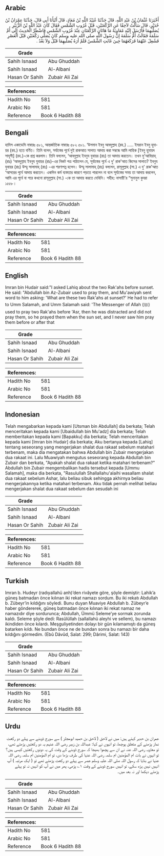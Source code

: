 ## Arabic


<div dir="rtl" lang="ar" style={{fontSize:'larger',backgroundColor:'#f8f9fa',padding:20}}>
أَخْبَرَنَا عُثْمَانُ بْنُ عَبْدِ اللَّهِ، قَالَ حَدَّثَنَا عُبَيْدُ اللَّهِ بْنُ مُعَاذٍ، قَالَ أَنْبَأَنَا أَبِي قَالَ، حَدَّثَنَا عِمْرَانُ بْنُ حُدَيْرٍ، قَالَ سَأَلْتُ لاَحِقًا عَنِ الرَّكْعَتَيْنِ، قَبْلَ غُرُوبِ الشَّمْسِ فَقَالَ كَانَ عَبْدُ اللَّهِ بْنُ الزُّبَيْرِ يُصَلِّيهِمَا فَأَرْسَلَ إِلَيْهِ مُعَاوِيَةُ مَا هَاتَانِ الرَّكْعَتَانِ عِنْدَ غُرُوبِ الشَّمْسِ فَاضْطَرَّ الْحَدِيثَ إِلَى أُمِّ سَلَمَةَ فَقَالَتْ أُمُّ سَلَمَةَ إِنَّ رَسُولَ اللَّهِ صلى الله عليه وسلم كَانَ يُصَلِّي رَكْعَتَيْنِ قَبْلَ الْعَصْرِ فَشُغِلَ عَنْهُمَا فَرَكَعَهُمَا حِينَ غَابَتِ الشَّمْسُ فَلَمْ أَرَهُ يُصَلِّيهِمَا قَبْلُ وَلاَ بَعْدُ ‏.‏
</div>
<div style={{backgroundColor:'#f8f9fa',padding:20, marginBottom: 10}}><table> <thead> <tr> <th>Grade</th> <th></th> </tr> </thead> <tbody> <tr><td>Sahih Isnaad</td><td>Abu Ghuddah</td></tr><tr><td>Sahih Isnaad</td><td>Al-Albani</td></tr><tr><td>Hasan Or Sahih</td><td>Zubair Ali Zai</td></tr></tbody></table><table> <thead> <tr> <th>References:</th> <th></th> </tr> </thead> <tbody><tr><td>Hadith No</td><td>581</td></tr><tr><td>Arabic No</td><td>581</td></tr><tr><td>Reference</td><td>Book 6 Hadith 88</td></tr></tbody></table></div>

## Bengali


<div dir="ltr" lang="bn" style={{fontSize:'larger',backgroundColor:'#f8f9fa',padding:20}}>
হাদিস একাডেমি নাম্বারঃ ৫৮১, আন্তর্জাতিক নাম্বারঃ ৫৮২ ৫৮১. ‘উসমান ইবনু আবদুল্লাহ (রহ.) ..... ইমরান ইবনু হুদায়র (রহ.) হতে বর্ণিত। তিনি বলেন, সর্যাস্তের পূর্বে দুই রাকআত সালাত আদায় করা সম্বন্ধে আমি লাহিক [ইবনু হুমায়দ সাদূসী] (রহ.)-কে প্রশ্ন করলাম। তিনি বললেন, ‘আবদুল্লাহ ইবনুয যুবায়র (রাঃ) তা আদায় করতেন। তখন মু'আবিয়াহ্ (রাঃ) ‘আবদুল্লাহ ইবনুয যুবায়র (রাঃ)-এর নিকট পত্র পাঠালেন যে, সূর্যাস্তের পূর্বে এ দু' রাক'আত কিসের সালাত? ইবনুয যুবায়র (রাঃ) উম্মু সালামাহ্ (রাঃ) -এর শরণাপন্ন হলেন। উম্মু সালামাহ্ (রাঃ) বললেন, রাসূলুল্লাহ (সা.) এ দু' রাক'আত ‘আসরের পূর্বে আদায় করতেন। একদিন কর্ম ব্যস্ততার কারণে পড়তে পারলেন না বলে সূর্যাস্তের সময় তা আদায় করলেন, আমি এর পূর্বে বা পরে কখনো রাসূলুল্লাহ (সা.) -কে তা আদায় করতে দেখিনি। সহীহ: নাসায়ী'র “সুনানুল কুবরা ১৫৫৮।
</div>
<div style={{backgroundColor:'#f8f9fa',padding:20, marginBottom: 10}}><table> <thead> <tr> <th>Grade</th> <th></th> </tr> </thead> <tbody> <tr><td>Sahih Isnaad</td><td>Abu Ghuddah</td></tr><tr><td>Sahih Isnaad</td><td>Al-Albani</td></tr><tr><td>Hasan Or Sahih</td><td>Zubair Ali Zai</td></tr></tbody></table><table> <thead> <tr> <th>References:</th> <th></th> </tr> </thead> <tbody><tr><td>Hadith No</td><td>581</td></tr><tr><td>Arabic No</td><td>581</td></tr><tr><td>Reference</td><td>Book 6 Hadith 88</td></tr></tbody></table></div>

## English


<div dir="ltr" lang="en" style={{fontSize:'larger',backgroundColor:'#f8f9fa',padding:20}}>
Imran bin Hudair said:"I asked Lahiq about the two Rak'ahs before sunset. He said: "Abdullah bin Az-Zubair used to pray them, and Mu'awiyah sent word to him asking: 'What are these two Rak'ahs at sunset?' He had to refer to Umm Salamah, and Umm Salamah said: 'The Messenger of Allah (ﷺ) used to pray two Rak'ahs before 'Asr, then he was distracted and did not pray them, so he prayed them when the sun set, and I never saw him pray them before or after that
</div>
<div style={{backgroundColor:'#f8f9fa',padding:20, marginBottom: 10}}><table> <thead> <tr> <th>Grade</th> <th></th> </tr> </thead> <tbody> <tr><td>Sahih Isnaad</td><td>Abu Ghuddah</td></tr><tr><td>Sahih Isnaad</td><td>Al-Albani</td></tr><tr><td>Hasan Or Sahih</td><td>Zubair Ali Zai</td></tr></tbody></table><table> <thead> <tr> <th>References:</th> <th></th> </tr> </thead> <tbody><tr><td>Hadith No</td><td>581</td></tr><tr><td>Arabic No</td><td>581</td></tr><tr><td>Reference</td><td>Book 6 Hadith 88</td></tr></tbody></table></div>

## Indonesian


<div dir="ltr" lang="id" style={{fontSize:'larger',backgroundColor:'#f8f9fa',padding:20}}>
Telah mengabarkan kepada kami [Utsman bin Abdullah] dia berkata; Telah menceritakan kepada kami [Ubaidullah bin Mu'adz] dia berkata; Telah memberitakan kepada kami [Bapakku] dia berkata; Telah menceritakan kepada kami [Imran bin Hudair] dia berkata; Aku bertanya kepada [Lahiq] tentang seseorang yang mengerjakan shalat dua rakaat sebelum matahari terbenam, maka dia mengatakan bahwa Abdullah bin Zubair mengerjakan dua rakaat ini. Lalu Muawiyah mengutus seseorang kepada Abdullah bin Zubair dan berkata, "Apakah shalat dua rakaat ketika matahari terbenam?" Abdullah bin Zubair mengembalikan hadis tersebut kepada [Ummu Salamah], maka dia berkata, "Rasulullah Shallallahu'alaihi wasallam shalat dua rakaat sebelum Ashar, lalu beliau sibuk sehingga akhirnya beliau mengerjakannya ketika matahari terbenam. Aku tidak pernah melihat beliau mengerjakan shalat dua rakaat sebelum dan sesudah ini
</div>
<div style={{backgroundColor:'#f8f9fa',padding:20, marginBottom: 10}}><table> <thead> <tr> <th>Grade</th> <th></th> </tr> </thead> <tbody> <tr><td>Sahih Isnaad</td><td>Abu Ghuddah</td></tr><tr><td>Sahih Isnaad</td><td>Al-Albani</td></tr><tr><td>Hasan Or Sahih</td><td>Zubair Ali Zai</td></tr></tbody></table><table> <thead> <tr> <th>References:</th> <th></th> </tr> </thead> <tbody><tr><td>Hadith No</td><td>581</td></tr><tr><td>Arabic No</td><td>581</td></tr><tr><td>Reference</td><td>Book 6 Hadith 88</td></tr></tbody></table></div>

## Turkish


<div dir="ltr" lang="tr" style={{fontSize:'larger',backgroundColor:'#f8f9fa',padding:20}}>
Imran b. Hudeyr (radıyallahü anh)’den rivâyete göre, şöyle demiştir: Lahik’a güneş batmadan önce kılınan iki rekat namazı sordum. Bu iki rekatı Abdullah b. Zübeyr’in kıldığını söyledi. Bunu duyan Muaviye Abdullah b. Zübeyr’e haber göndererek, güneş batmadan önce kılınan iki rekat namaz ne namazıdır diye sordurunca; Abdullah, Ümmü Seleme’ye sormak zorunda kaldı. Seleme şöyle dedi: Rasûlüllah (sallallahü aleyhi ve sellem), bu namazı ikindiden önce kılardı. Meşguliyetinden dolayı bir gün kılamamıştı da güneş batarken kıldı. Ne bundan önce ne de bundan sonra bu namazı bir daha kıldığını görmedim. (Ebû Dâvûd, Salat: 299; Dârimi, Salat: 143)
</div>
<div style={{backgroundColor:'#f8f9fa',padding:20, marginBottom: 10}}><table> <thead> <tr> <th>Grade</th> <th></th> </tr> </thead> <tbody> <tr><td>Sahih Isnaad</td><td>Abu Ghuddah</td></tr><tr><td>Sahih Isnaad</td><td>Al-Albani</td></tr><tr><td>Hasan Or Sahih</td><td>Zubair Ali Zai</td></tr></tbody></table><table> <thead> <tr> <th>References:</th> <th></th> </tr> </thead> <tbody><tr><td>Hadith No</td><td>581</td></tr><tr><td>Arabic No</td><td>581</td></tr><tr><td>Reference</td><td>Book 6 Hadith 88</td></tr></tbody></table></div>

## Urdu


<div dir="rtl" lang="ur" style={{fontSize:'larger',backgroundColor:'#f8f9fa',padding:20}}>
عمران بن حدیر کہتے ہیں: میں نے لاحق ( لاحق بن حمید ابومجلز ) سے سورج ڈوبنے سے پہلے دو رکعت نماز پڑھنے کے متعلق پوچھا، تو انہوں نے کہا: عبداللہ بن زبیر رضی اللہ عنہم یہ دو رکعتیں پڑھتے تھے، تو معاویہ رضی اللہ عنہ نے ان سے پچھوا بھیجا کہ سورج ڈوبنے کے وقت کی یہ دونوں رکعتیں کیسی ہیں؟ تو انہوں نے بات ام المؤمنین ام سلمہ رضی اللہ عنہا کی طرف بڑھا دی، تو ام المؤمنین ام سلمہ رضی اللہ عنہا نے بتایا کہ رسول اللہ صلی اللہ علیہ وسلم عصر سے پہلے دو رکعت پڑھتے تھے تو ( ایک مرتبہ ) آپ انہیں نہیں پڑھ سکے، تو انہیں سورج ڈوبنے کے وقت ۱؎ پڑھی، پھر میں نے آپ کو انہیں نہ تو پہلے پڑھتے دیکھا اور نہ بعد میں۔
</div>
<div style={{backgroundColor:'#f8f9fa',padding:20, marginBottom: 10}}><table> <thead> <tr> <th>Grade</th> <th></th> </tr> </thead> <tbody> <tr><td>Sahih Isnaad</td><td>Abu Ghuddah</td></tr><tr><td>Sahih Isnaad</td><td>Al-Albani</td></tr><tr><td>Hasan Or Sahih</td><td>Zubair Ali Zai</td></tr></tbody></table><table> <thead> <tr> <th>References:</th> <th></th> </tr> </thead> <tbody><tr><td>Hadith No</td><td>581</td></tr><tr><td>Arabic No</td><td>581</td></tr><tr><td>Reference</td><td>Book 6 Hadith 88</td></tr></tbody></table></div>